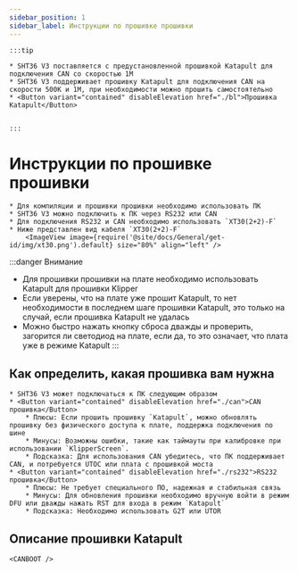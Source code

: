 ```yaml
---
sidebar_position: 1
sidebar_label: Инструкции по прошивке прошивки
---
```





    :::tip

    * SHT36 V3 поставляется с предустановленной прошивкой Katapult для подключения CAN со скоростью 1M
    * SHT36 V3 поддерживает прошивку Katapult для подключения CAN на скорости 500K и 1M, при необходимости можно прошить самостоятельно
    * <Button variant="contained" disableElevation href="./bl">Прошивка Katapult</Button>


    :::

# Инструкции по прошивке прошивки
    
    * Для компиляции и прошивки прошивки необходимо использовать ПК
    * SHT36 V3 можно подключить к ПК через RS232 или CAN
    * Для подключения RS232 и CAN необходимо использовать `XT30(2+2)-F`
    * Ниже представлен вид кабеля `XT30(2+2)-F`
        <ImageView image={require('@site/docs/General/get-id/img/xt30.png').default} size="80%" align="left" />

:::danger Внимание
* Для прошивки прошивки на плате необходимо использовать Katapult для прошивки Klipper
* Если уверены, что на плате уже прошит Katapult, то нет необходимости в последнем шаге прошивки Katapult, это только на случай, если прошивка Katapult не удалась
* Можно быстро нажать кнопку сброса дважды и проверить, загорится ли светодиод на плате, если да, то это означает, что плата уже в режиме Katapult
:::

## Как определить, какая прошивка вам нужна

    * SHT36 V3 может подключаться к ПК следующим образом
    * <Button variant="contained" disableElevation href="./can">CAN прошивка</Button>
        * Плюсы: Если прошить прошивку `Katapult`, можно обновлять прошивку без физического доступа к плате, поддержка подключения по шине
        * Минусы: Возможны ошибки, такие как таймауты при калибровке при использовании `KlipperScreen`.
        * Подсказка: Для использования CAN убедитесь, что ПК поддерживает CAN, и потребуется UTOC или плата с прошивкой моста
    * <Button variant="contained" disableElevation href="./rs232">RS232 прошивка</Button>
        * Плюсы: Не требует специального ПО, надежная и стабильная связь
        * Минусы: Для обновления прошивки необходимо вручную войти в режим DFU или дважды нажать RST для входа в режим `Katapult`
        * Подсказка: Необходимо использовать G2T или UTOR

## Описание прошивки Katapult

    <CANBOOT />